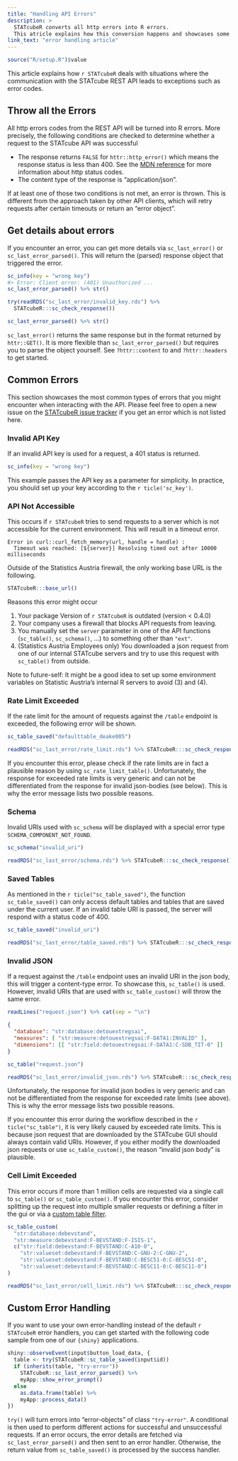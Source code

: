 ```yaml
---
title: "Handling API Errors"
description: >
  STATcubeR converts all http errors into R errors.
  This atricle explains how this conversion happens and showcases some common error messages.
link_text: "error handling article"
---
```


```r
source("R/setup.R")$value
```

This article explains how `r STATcubeR` deals with situations where the communication with the STATcube REST API leads to exceptions such as error codes.

## Throw all the Errors

All http errors codes from the REST API will be turned into R errors.
More precisely, the following conditions are checked to determine whether a request to the STATcube API was successful

* The response returns `FALSE` for `httr::http_error()` which means the response
  status is less than 400. See the [MDN reference] for more information about http status codes.
* The content type of the response is "application/json".

If at least one of those two conditions is not met, an error is thrown.
This is different from the approach taken by other API clients, which will retry requests after certain timeouts or return an "error object".

## Get details about errors

If you encounter an error, you can get more details via `sc_last_error()` or `sc_last_error_parsed()`.
This will return the (parsed) response object that triggered the error.

```r
sc_info(key = "wrong key")
#> Error: Client error: (401) Unauthorized ...
sc_last_error_parsed() %>% str()
```

```r
try(readRDS("sc_last_error/invalid_key.rds") %>%
  STATcubeR:::sc_check_response())
```

```r
sc_last_error_parsed() %>% str()
```

`sc_last_error()` returns the same response but in the format returned by `httr::GET()`.
It is more flexible than `sc_last_error_parsed()` but requires you to parse the object yourself.
See `?httr::content` to and `?httr::headers` to get started.

## Common Errors

This section showcases the most common types of errors that you might encounter when interacting with the API.
Please feel free to open a new issue on the [STATcubeR issue tracker] if you get an error which is not listed here.

### Invalid API Key {#AUTHENTICATION}

If an invalid API key is used for a request, a 401 status is returned.

```r
sc_info(key = "wrong key")
```

This example passes the API key as a parameter for simplicity.
In practice, you should set up your key according to the `r ticle('sc_key')`.

### API Not Accessible

This occurs if `r STATcubeR` tries to send requests to a server which is not accessible for the current environment. This will result in a timeout error.

```
Error in curl::curl_fetch_memory(url, handle = handle) : 
  Timeout was reached: [${server}] Resolving timed out after 10000 milliseconds
```

Outside of the Statistics Austria firewall, the only working base URL is the following.

```r
STATcubeR:::base_url()
```

Reasons this error might occur

1. Your package Version of `r STATcubeR` is outdated (version < 0.4.0)
2. Your company uses a firewall that blocks API requests from leaving.
3. You manually set the `server` parameter in one of the API functions (`sc_table()`, `sc_schema()`, ...)
   to something other than `"ext"`.
4. (Statistics Austria Employees only) You downloaded a json request from one of our internal STATcube
   servers and try to use this request with `sc_table()` from outside.
   
Note to future-self: It might be a good idea to set up some environment variables on Statistic Austria's internal R servers to avoid (3) and (4).

### Rate Limit Exceeded

If the rate limit for the amount of requests against the `/table` endpoint is exceeded, the following error will be shown.

```r
sc_table_saved("defaulttable_deake005")
```

```r
readRDS("sc_last_error/rate_limit.rds") %>% STATcubeR:::sc_check_response()
```

If you encounter this error, please check if the rate limits are in fact a plausible reason by using `sc_rate_limit_table()`.
Unfortunately, the response for exceeded rate limits is very generic and can not be differentiated from the response for invalid json-bodies (see below).
This is why the error message lists two possible reasons.

### Schema {#SCHEMA_COMPONENT_NOT_FOUND}

Invalid URIs used with `sc_schema` will be displayed with a special error type `SCHEMA_COMPONENT_NOT_FOUND`.

```r
sc_schema("invalid_uri")
```

```r
readRDS("sc_last_error/schema.rds") %>% STATcubeR:::sc_check_response()
```

### Saved Tables {#TXD_NOT_FOUND}

As mentioned in the `r ticle("sc_table_saved")`, the function `sc_table_saved()`
can only access default tables and tables that are saved under the current user.
If an invalid table URI is passed, the server will respond with a status code of 400.

```r
sc_table_saved("invalid_uri")
```

```r
readRDS("sc_last_error/table_saved.rds") %>% STATcubeR:::sc_check_response()
```

### Invalid JSON

If a request against the `/table` endpoint uses an invalid URI in the json body,
this will trigger a content-type error.
To showcase this, `sc_table()` is used. 
However, invalid URIs that are used with `sc_table_custom()` will throw the same error.

```r
readLines("request.json") %>% cat(sep = "\n")
```

```json
{
  "database": "str:database:detouextregsai",
  "measures": [ "str:measure:detouextregsai:F-DATA1:INVALID" ],
  "dimensions": [[ "str:field:detouextregsai:F-DATA1:C-SDB_TIT-0" ]]
}
```

```r
sc_table("request.json")
```

```r
readRDS("sc_last_error/invalid_json.rds") %>% STATcubeR:::sc_check_response()
```

Unfortunately, the response for invalid json bodies is very generic and can not be differentiated from the response for exceeded rate limits (see above).
This is why the error message lists two possible reasons.

If you encounter this error during the workflow described in the `r ticle("sc_table")`, it is very likely caused by exceeded rate limits.
This is because json request that are downloaded by the STATcube GUI should always contain valid URIs.
However, if you either modify the downloaded json requests or use `sc_table_custom()`, the reason "invalid json body" is plausible.

### Cell Limit Exceeded {#CELL_COUNT}

This error occurs if more than 1 million cells are requested via a single
call to `sc_table()` or `sc_table_custom()`.
If you encounter this error, consider splitting up the request into multiple smaller requests or defining a filter in the gui or via a
[custom table filter](sc_table_custom.html#filter).

```r
sc_table_custom(
  "str:database:debevstand",
  "str:measure:debevstand:F-BEVSTAND:F-ISIS-1",
  c("str:field:debevstand:F-BEVSTAND:C-A10-0",
    "str:valueset:debevstand:F-BEVSTAND:C-GNU-2:C-GNU-2",
    "str:valueset:debevstand:F-BEVSTAND:C-BESC51-0:C-BESC51-0",
    "str:valueset:debevstand:F-BEVSTAND:C-BESC11-0:C-BESC11-0")
)
```

```r
readRDS("sc_last_error/cell_limit.rds") %>% STATcubeR:::sc_check_response()
```

## Custom Error Handling

If you want to use your own error-handling instead of the default `r STATcubeR` error handlers, you can get started with the following code sample from one of our `{shiny}` applications.

```r
shiny::observeEvent(input$button_load_data, {
  table <- try(STATcubeR::sc_table_saved(input$id))
  if (inherits(table, "try-error"))
    STATcubeR::sc_last_error_parsed() %>%
    myApp::show_error_prompt()
  else
    as.data.frame(table) %>%
    myApp::process_data()
})
```

`try()` will turn errors into "error-objects" of class `"try-error"`.
A conditional is then used to perform different actions for successful and unsuccessful requests.
If an error occurs, the error details are fetched via `sc_last_error_parsed()` and then sent to an error handler.
Otherwise, the return value from `sc_table_saved()` is processed by the success handler.

[MDN reference]: https://developer.mozilla.org/en-US/docs/Web/HTTP/Status?retiredLocale=de
[STATcubeR issue tracker]: https://github.com/statistikat/STATcubeR/issues
